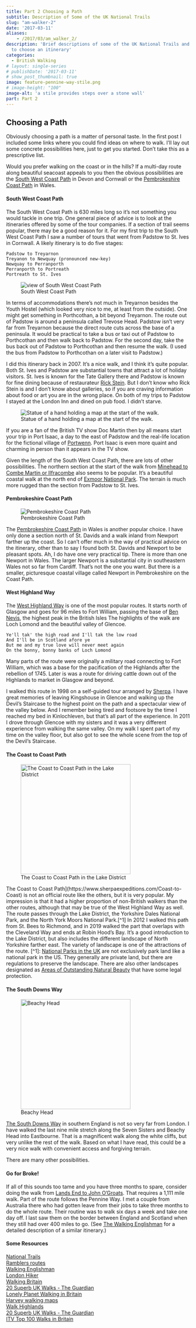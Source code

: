 ```yaml
---
title: Part 2 Choosing a Path
subtitle: Description of Some of the UK National Trails
slug: "am-walker-2"
date: '2017-03-11'
aliases:
    - /2017/03/am_walker_2/
description: 'Brief descriptions of some of the UK National Trails and some tips on how
  to choose an itinerary'
categories:
  - British Walking
# layout: single-series
# publishDate: '2017-03-11'
# show_post_thumbnail: true
image: feature-pennine-way-stile.png
# image-height: "100"
image-alt: 'a stile provides steps over a stone wall'
part: Part 2
---
```


## Choosing a Path

Obviously choosing a path is a matter of personal taste. In the first post I included some links where you could find ideas on where to walk. I'll lay out some concrete possibilities here, just to get you started. Don't take this as a prescriptive list.

Would you prefer walking on the coast or in the hills? If a multi-day route along beautiful seacoast appeals to you then the obvious possibilities are the [South West Coast Path](http://www.southwestcoastpath.org.uk/) in Devon and Cornwall or the [Pembrokeshire Coast Path](http://www.nationaltrail.co.uk/pembrokeshire-coast-path) in Wales.

#### South West Coast Path

The South West Coast Path is 630 miles long so it's not something you would tackle in one trip. One general piece of advice is to look at the itineraries offered by some of the tour companies. If a section of trail seems popular, there may be a good reason for it. For my first trip to the South West Coast Path I saw a number of tours that went from Padstow to St. Ives in Cornwall. A likely itinerary is to do five stages:

    Padstow to Treyarnon    
    Treyanon to Newquay (pronounced new-key)    
    Newquay to Perranporth    
    Perranporth to Portreath    
    Portreath to St. Ives    

![South West Coast Path](/img/swcp2.png){.column-margin alt="view of South West Coast Path"}

In terms of accommodations there's not much in Treyarnon besides the Youth Hostel (which looked very nice to me, at least from the outside). One might get something in Porthcothan, a bit beyond Treyarnon. The route out of Padstow is around a peninsula called Trevose Head. Padstow isn't very far from Treyarnon because the direct route cuts across the base of a peninsula. It would be practical to take a bus or taxi out of Padstow to Porthcothan and then walk back to Padstow. For the second day, take the bus back out of Padstow to Porthcothan and then resume the walk. (I used the bus from Padstow to Porthcothan on a later visit to Padstow.)

I did this itinerary back in 2007. It's a nice walk, and I think it's quite popular. Both St. Ives and Padstow are substantial towns that attract a lot of holiday visitors. St. Ives is known for the Tate Gallery there and Padstow is known for fine dining because of restaurateur [Rick Stein](https://en.wikipedia.org/wiki/Rick_Stein). But I don't know who Rick Stein is and I don't know about galleries, so if you are craving information about food or art you are in the wrong place. On both of my trips to Padstow I stayed at the London Inn and dined on pub food. I didn't starve.

![Statue of a hand holding a map at the start of the walk.](/img/swcp_map_sign.png){.column-margin fig-alt="map statue at the start of the South West Coast Path"}

If you are a fan of the British TV show Doc Martin then by all means start your trip in Port Isaac, a day to the east of Padstow and the real-life location for the fictional village of [Portwenn](http://www.radiotimes.com/news/2017-02-27/where-is-doc-martin-filmed-martin-clunes-guide-to-port-isaac). Port Isaac is even more quaint and charming in person than it appears in the TV show.

Given the length of the South West Coast Path, there are lots of other possibilities. The northern section at the start of the walk from [Minehead to Combe Martin or Ilfracombe](https://www.southwestcoastpath.org.uk/walk-coast-path/walking-breaks/3-5-day-breaks/minehead-combe-martin/) also seems to be popular. It's a beautiful coastal walk at the north end of [Exmoor National Park](http://www.exmoor-nationalpark.gov.uk/). The terrain is much more rugged than the section from Padstow to St. Ives.

#### Pembrokeshire Coast Path

![Pembrokeshire Coast Path](/img/pembrokeshire_path.png){.column-margin fig-alt="beach scene by the coast path"}

The [Pembrokeshire Coast Path](www.nationaltrail.co.uk/pembrokeshire-coast-path) in Wales is another popular choice. I have only done a section north of St. Davids and a walk inland from Newport farther up the coast. So I can't offer much in the way of practical advice on the itinerary, other than to say I found both St. Davids and Newport to be pleasant spots. Ah, I do have one very practical tip. There is more than one Newport in Wales. The larger Newport is a substantial city in southeastern Wales not so far from Cardiff. That's not the one you want. But there is a smaller, picturesque coastal village called Newport in Pembrokeshire on the Coast Path.

#### West Highland Way

The [West Highland Way](http://www.west-highland-way.co.uk/home.asp) is one of the most popular routes. It starts north of Glasgow and goes for 96 miles to Fort William, passing the base of [Ben Nevis](http://ben-nevis.com/), the highest peak in the British Isles The highlights of the walk are Loch Lomond and the beautiful valley of Glencoe.

    Ye'll tak' the high road and I'll tak the low road
    And I'll be in Scotland afore ye
    But me and my true love will never meet again
    On the bonny, bonny banks of Loch Lomond 

Many parts of the route were originally a military road connecting to Fort William, which was a base for the pacification of the Highlands after the rebellion of 1745. Later is was a route for driving cattle down out of the Highlands to market in Glasgow and beyond.

I walked this route in 1998 on a self-guided tour arranged by [Sherpa](https://www.sherpavan.com/trails/west_highland_way.asp). I have great memories of leaving Kingshouse in Glencoe and walking up the Devil's Staircase to the highest point on the path and a spectacular view of the valley below. And I remember being tired and footsore by the time I reached my bed in Kinlochleven, but that's all part of the experience. In 2011 I drove through Glencoe with my sisters and it was a very different experience from walking the same valley. On my walk I spent part of my time on the valley floor, but also got to see the whole scene from the top of the Devil's Staircase.

#### The Coast to Coast Path

![The Coast to Coast Path in the Lake District](/img/Lake-District.png){.column-margin width="300"}

The Coast to Coast Path\](https://www.sherpaexpeditions.com/Coast-to-Coast) is not an official route like the others, but it is very popular. My impression is that it had a higher proportion of non-British walkers than the other routes, although that may be true of the West Highland Way as well. The route passes through the Lake District, the Yorkshire Dales National Park, and the North York Moors National Park.\[\^1\] In 2012 I walked this path from St. Bees to Richmond, and in 2019 walked the part that overlaps with the Cleveland Way and ends at Robin Hood's Bay. It's a good introduction to the Lake District, but also includes the different landscape of North Yorkshire farther east. The variety of landscape is one of the attractions of the route. \[\^1\]: [National Parks in the UK](https://en.wikipedia.org/wiki/National_parks_of_the_United_Kingdom) are not exclusively park land like a national park in the US. They generally are private land, but there are regulations to preserve the landscape. There are also other landscapes designated as [Areas of Outstanding Natural Beauty](http://www.landscapesforlife.org.uk/) that have some legal protection.

#### The South Downs Way

![Beachy Head](/img/beachy_head_lighthouse.png){.column-margin fig-alt="the cliffs at Beachy Head and the  light house below the cliff" width="300"}

[The South Downs Way](http://www.nationaltrail.co.uk/south-downs-way/be-inspired) in southern England is not so very far from London. I have walked the last nine mile stretch along the Seven Sisters and Beachy Head into Eastbourne. That is a magnificent walk along the white cliffs, but very unlike the rest of the walk. Based on what I have read, this could be a very nice walk with convenient access and forgiving terrain.

There are many other possibilities.

#### Go for Broke!

If all of this sounds too tame and you have three months to spare, consider doing the walk from [Lands End to John O'Groats](http://www.landsendjohnogroats.info/route/). That requires a 1,111 mile walk. Part of the route follows the Pennine Way. I met a couple from Australia there who had gotten leave from their jobs to take three months to do the whole route. Their routine was to walk six days a week and take one day off. I last saw them on the border between England and Scotland when they still had over 400 miles to go. (See [The Walking Englishman](https://www.walkingenglishman.com/greatbritishwalk.html) for a detailed description of a similar itinerary.)

#### Some Resources

[National Trails](http://www.nationaltrail.co.uk/)\
[Ramblers routes](http://www.ramblers.org.uk/go-walking.aspx)\
[Walking Englishman](https://www.walkingenglishman.com/)\
[London Hiker](http://londonhiker.com/resources/)\
[Walking Britain](http://www.walkingbritain.co.uk/)\
[20 Superb UK Walks - The Guardian](https://www.theguardian.com/travel/2016/apr/23/british-walks-uk-family-long-distance-paths-trails)\
[Lonely Planet Walking in Britain](https://www.amazon.com/Lonely-Planet-Walking-Britain-David/dp/174104202X)\
[Harvey walking maps](http://www.harveymaps.co.uk/acatalog/walking-maps.html#usestorage)\
[Walk Highlands](https://www.walkhighlands.co.uk/)\
[20 Superb UK Walks - The Guardian](https://www.theguardian.com/travel/2016/apr/23/british-walks-uk-family-long-distance-paths-trails)\
[ITV Top 100 Walks in Britain](https://getoutside.ordnancesurvey.co.uk/itvs-britains-100-favourite-walks/)
